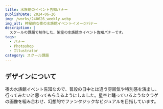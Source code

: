 ---
title: 水族館のイベント告知バナー
publishDate: 2024-06-26 
img: /works/240626_weekly.webp
img_alt: 神秘的な夜の水族館イベントイメージバナー
description: |
  スクールの課題で制作した、架空の水族館のイベント告知バナーです。
tags:
  - バナー
  - Photoshop
  - Illustrator
category: スクール課題
---

## デザインについて

夜の水族館イベント告知なので、普段の日中とは違う雰囲気や特別感を演出し、行ってみたいと思ってもらえるようにしました。星空と踊っているようなクラゲの画像を組み合わせ、幻想的でファンタジックなビジュアルを目指しています。